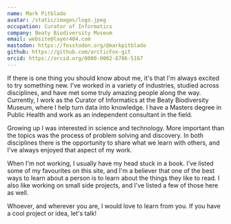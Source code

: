 ```yaml
---
name: Mark Pitblado
avatar: /static/images/logo.jpeg
occupation: Curator of Informatics
company: Beaty Biodiversity Museum
email: website@layer404.com
mastodon: https://fosstodon.org/@markpitblado
github: https://github.com/arcticFox-git
orcid: https://orcid.org/0000-0002-8786-5167
---
```


If there is one thing you should know about me, it's that I'm always excited to try something new. I've worked in a variety of industries, studied across disciplines, and have met some truly amazing people along the way. Currently, I work as the Curator of Informatics at the Beaty Biodiversity Museum, where I help turn data into knowledge. I have a Masters degree in Public Health and work as an independent consultant in the field.

Growing up I was interested in science and technology. More important than the topics was the process of problem solving and discovery. In both disciplines there is the opportunity to share what we learn with others, and I've always enjoyed that aspect of my work.

When I'm not working, I usually have my head stuck in a book. I've listed some of my favourites on this site, and I'm a believer that one of the best ways to learn about a person is to learn about the things they like to read. I also like working on small side projects, and I've listed a few of those here as well.

Whoever, and wherever you are, I would love to learn from you. If you have a cool project or idea, let's talk!
